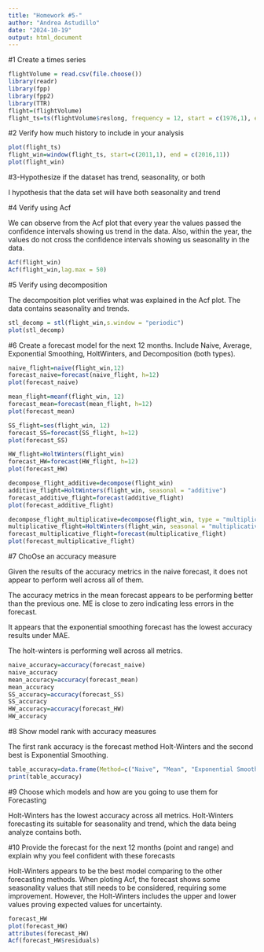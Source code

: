 ---
title: "Homework #5-"
author: "Andrea Astudillo"
date: "2024-10-19"
output: html_document
---

#1 Create a times series
```{r}
flightVolume = read.csv(file.choose())
library(readr)
library(fpp)
library(fpp2)
library(TTR)
flight=(flightVolume)
flight_ts=ts(flightVolume$reslong, frequency = 12, start = c(1976,1), end = c(2016,11))
```

#2 Verify how much history to include in your analysis
```{r}
plot(flight_ts)
flight_win=window(flight_ts, start=c(2011,1), end = c(2016,11))
plot(flight_win)
```

#3-Hypothesize if the dataset has trend, seasonality, or both

I hypothesis that the data set will have both seasonality and trend

#4 Verify using Acf

We can observe from the Acf plot that every year the values passed the confidence intervals showing us trend in the data. 
Also, within the year, the values do not cross the confidence intervals showing us seasonality in the data.

```{r}
Acf(flight_win)
Acf(flight_win,lag.max = 50)
```

#5 Verify using decomposition

The decomposition plot verifies what was explained in the Acf plot. The data contains
seasonality and trends.

```{r}
stl_decomp = stl(flight_win,s.window = "periodic")
plot(stl_decomp)
```

#6 Create a forecast model for the next 12 months. Include Naive, Average, Exponential Smoothing, HoltWinters, and Decomposition (both types). 
```{r}
naive_flight=naive(flight_win,12)
forecast_naive=forecast(naive_flight, h=12)
plot(forecast_naive)

mean_flight=meanf(flight_win, 12)
forecast_mean=forecast(mean_flight, h=12)
plot(forecast_mean)

SS_flight=ses(flight_win, 12)
forecast_SS=forecast(SS_flight, h=12)
plot(forecast_SS)

HW_flight=HoltWinters(flight_win)
forecast_HW=forecast(HW_flight, h=12)
plot(forecast_HW)

decompose_flight_additive=decompose(flight_win)
additive_flight=HoltWinters(flight_win, seasonal = "additive")
forecast_additive_flight=forecast(additive_flight)
plot(forecast_additive_flight)

decompose_flight_multiplicative=decompose(flight_win, type = "multiplicative")
multiplicative_flight=HoltWinters(flight_win, seasonal = "multiplicative")
forecast_multiplicative_flight=forecast(multiplicative_flight)
plot(forecast_multiplicative_flight)
```

#7 ChoOse an accuracy measure

Given the results of the accuracy metrics in the naive forecast, it does not appear to perform well across all of them.

The accuracy metrics in the mean forecast appears to be performing better than the previous one. ME is close to zero indicating less errors in the forecast.

It appears that the exponential smoothing forecast has the lowest accuracy results under MAE.

The holt-winters is performing well across all metrics.

```{r}
naive_accuracy=accuracy(forecast_naive)
naive_accuracy
mean_accuracy=accuracy(forecast_mean)
mean_accuracy
SS_accuracy=accuracy(forecast_SS)
SS_accuracy
HW_accuracy=accuracy(forecast_HW)
HW_accuracy
```

#8 Show model rank with accuracy measures

The first rank accuracy is the forecast method Holt-Winters and the second best is Exponential Smoothing.

```{r}
table_accuracy=data.frame(Method=c("Naive", "Mean", "Exponential Smoothing", "Holt-Winters"), ME=c(naive_accuracy[1,"ME"], mean_accuracy[1,"ME"], SS_accuracy[1,"ME"], HW_accuracy[1,"ME"]), RMSE=c(naive_accuracy[1,"RMSE"], mean_accuracy[1,"RMSE"], SS_accuracy[1,"RMSE"], HW_accuracy[1,"RMSE"]), MAE=c(naive_accuracy[1,"MAE"], mean_accuracy[1,"MAE"], SS_accuracy[1,"MAE"], HW_accuracy[1,"MAE"]), MAPE=c(naive_accuracy[1,"MAPE"], mean_accuracy[1,"MAPE"], SS_accuracy[1,"MAPE"], HW_accuracy[1,"MAPE"]), MASE=c(naive_accuracy[1,"MASE"], mean_accuracy[1,"MASE"], SS_accuracy[1,"MASE"], HW_accuracy[1,"MASE"]))
print(table_accuracy)
```

#9 Choose which models and how are you going to use them for Forecasting

Holt-Winters has the lowest accuracy across all metrics. Holt-Winters forecasting its suitable for seasonality and trend, which the data being analyze contains both.

#10 Provide the forecast for the next 12 months (point and range) and explain why you feel confident with these forecasts

Holt-Winters appears to be the best model comparing to the other forecasting methods. When ploting Acf, the forecast shows some seasonality values that still needs to be considered, requiring some improvement. However, the Holt-Winters includes the upper and lower values proving expected values for uncertainty.

```{r}
forecast_HW
plot(forecast_HW)
attributes(forecast_HW)
Acf(forecast_HW$residuals)
```
